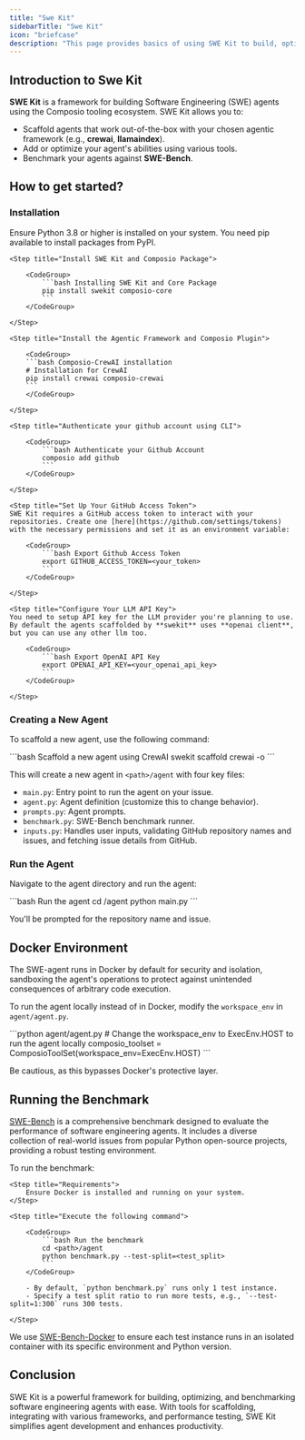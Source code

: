 ```yaml
---
title: "Swe Kit"
sidebarTitle: "Swe Kit"
icon: "briefcase"
description: "This page provides basics of using SWE Kit to build, optimize, and benchmark Software Engineering agents with the Composio tooling ecosystem."
---
```



## Introduction to Swe Kit
**SWE Kit** is a framework for building Software Engineering (SWE) agents using the Composio tooling ecosystem. SWE Kit allows you to:

- Scaffold agents that work out-of-the-box with your chosen agentic framework (e.g., **crewai**, **llamaindex**).
- Add or optimize your agent's abilities using various tools.
- Benchmark your agents against **SWE-Bench**.


## How to get started?

### Installation
Ensure Python 3.8 or higher is installed on your system. You need pip available to install packages from PyPI.


<Steps>

    <Step title="Install SWE Kit and Composio Package">

        <CodeGroup>
            ```bash Installing SWE Kit and Core Package
            pip install swekit composio-core
            ```
        </CodeGroup>

    </Step>

    <Step title="Install the Agentic Framework and Composio Plugin">

        <CodeGroup>
        ```bash Composio-CrewAI installation
        # Installation for CrewAI
        pip install crewai composio-crewai
        ```
        </CodeGroup>

    </Step>

    <Step title="Authenticate your github account using CLI">

        <CodeGroup>
            ```bash Authenticate your Github Account 
            composio add github
            ```
        </CodeGroup>

    </Step>

    <Step title="Set Up Your GitHub Access Token">
    SWE Kit requires a GitHub access token to interact with your repositories. Create one [here](https://github.com/settings/tokens) with the necessary permissions and set it as an environment variable:

        <CodeGroup>
            ```bash Export Github Access Token
            export GITHUB_ACCESS_TOKEN=<your_token>
            ```
        </CodeGroup>

    </Step>

    <Step title="Configure Your LLM API Key">
    You need to setup API key for the LLM provider you're planning to use. By default the agents scaffolded by **swekit** uses **openai client**, but you can use any other llm too.

        <CodeGroup>
            ```bash Export OpenAI API Key
            export OPENAI_API_KEY=<your_openai_api_key>
            ```
        </CodeGroup>

    </Step>

</Steps>


### Creating a New Agent
To scaffold a new agent, use the following command:

<CodeGroup>
    ```bash Scaffold a new agent using CrewAI
    swekit scaffold crewai -o <path>
    ```
</CodeGroup>

This will create a new agent in `<path>/agent` with four key files:

- `main.py`: Entry point to run the agent on your issue.
- `agent.py`: Agent definition (customize this to change behavior).
- `prompts.py`: Agent prompts.
- `benchmark.py`: SWE-Bench benchmark runner.
- `inputs.py`: Handles user inputs, validating GitHub repository names and issues, and fetching issue details from GitHub.


### Run the Agent
Navigate to the agent directory and run the agent:

<CodeGroup>
    ```bash Run the agent
    cd <path>/agent
    python main.py
    ```
</CodeGroup>

You'll be prompted for the repository name and issue.


## Docker Environment
The SWE-agent runs in Docker by default for security and isolation, sandboxing the agent's operations to protect against unintended consequences of arbitrary code execution.

To run the agent locally instead of in Docker, modify the `workspace_env` in `agent/agent.py`.

<CodeGroup>
    ```python agent/agent.py
    # Change the workspace_env to ExecEnv.HOST to run the agent locally
    composio_toolset = ComposioToolSet(workspace_env=ExecEnv.HOST)
    ```
</CodeGroup>

<Warning>Be cautious, as this bypasses Docker's protective layer.</Warning>


## Running the Benchmark
[SWE-Bench](https://www.swebench.com/) is a comprehensive benchmark designed to evaluate the performance of software engineering agents. It includes a diverse collection of real-world issues from popular Python open-source projects, providing a robust testing environment.

To run the benchmark:

<Steps>

    <Step title="Requirements">
        Ensure Docker is installed and running on your system.
    </Step>

    <Step title="Execute the following command">

        <CodeGroup>
            ```bash Run the benchmark
            cd <path>/agent
            python benchmark.py --test-split=<test_split>
            ```
        </CodeGroup>

        - By default, `python benchmark.py` runs only 1 test instance.
        - Specify a test split ratio to run more tests, e.g., `--test-split=1:300` runs 300 tests.

    </Step>

</Steps>

<Info>We use [SWE-Bench-Docker](https://github.com/aorwall/SWE-bench-docker) to ensure each test instance runs in an isolated container with its specific environment and Python version.</Info>


## Conclusion
SWE Kit is a powerful framework for building, optimizing, and benchmarking software engineering agents with ease. With tools for scaffolding, integrating with various frameworks, and performance testing, SWE Kit simplifies agent development and enhances productivity.



